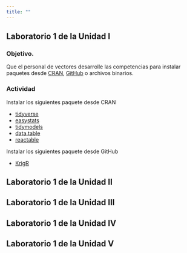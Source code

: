 ```yaml
---
title: ""
---
```


## Laboratorio 1 de la Unidad I

### Objetivo.

Que el personal de vectores desarrolle las competencias para instalar paquetes desde [CRAN](https://cran.r-project.org), [GitHub](https://github.com) o archivos binarios.


### Actividad

Instalar los siguientes paquete desde CRAN

   - [tidyverse](https://www.tidyverse.org)
   - [easystats](https://easystats.github.io/easystats/)
   - [tidymodels](https://www.tidymodels.org)
   - [data.table](http://rdatatable.gitlab.io/data.table/)
   - [reactable](https://glin.github.io/reactable/)
   
Instalar los siguientes paquete desde GitHub

   - [KrigR](https://github.com/ErikKusch/KrigR)



## Laboratorio 1 de la Unidad II

## Laboratorio 1 de la Unidad III

## Laboratorio 1 de la Unidad IV

## Laboratorio 1 de la Unidad V
